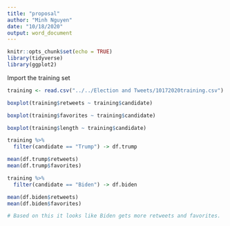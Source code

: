 ```yaml
---
title: "proposal"
author: "Minh Nguyen"
date: "10/18/2020"
output: word_document
---
```


```r
knitr::opts_chunk$set(echo = TRUE)
library(tidyverse)
library(ggplot2)
```

Import the training set
```r
training <- read.csv("../../Election and Tweets/10172020training.csv")
```

```r
boxplot(training$retweets ~ training$candidate)

boxplot(training$favorites ~ training$candidate)

boxplot(training$length ~ training$candidate)

training %>%
  filter(candidate == "Trump") -> df.trump

mean(df.trump$retweets)
mean(df.trump$favorites)

training %>%
  filter(candidate == "Biden") -> df.biden

mean(df.biden$retweets)
mean(df.biden$favorites)

# Based on this it looks like Biden gets more retweets and favorites.
```